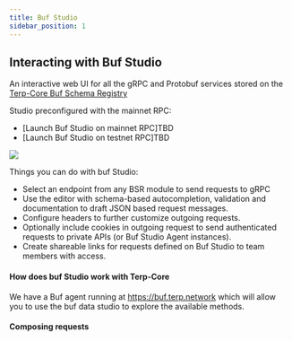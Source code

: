 ```yaml
---
title: Buf Studio
sidebar_position: 1
---
```


## Interacting with Buf Studio
An interactive web UI for all the gRPC and Protobuf services stored on the [Terp-Core Buf Schema Registry](https://buf.build/terpnetwork/terp-core)

Studio preconfigured with the mainnet RPC:
- [Launch Buf Studio on mainnet RPC]TBD
- [Launch Buf Studio on testnet RPC]TBD


![](../../assets/buf.png)

Things you can do with buf Studio: 
- Select an endpoint from any BSR module to send requests to  gRPC
- Use the editor with schema-based autocompletion, validation and documentation to draft JSON based request messages.
- Configure headers to further customize outgoing requests.
- Optionally include cookies in outgoing request to send authenticated requests to private APIs (or Buf Studio Agent instances).
- Create shareable links for requests defined on Buf Studio to team members with access.

#### How does buf Studio work with Terp-Core 

We have a Buf agent running at https://buf.terp.network which will allow you to use the buf data studio to explore the available methods. 


#### Composing requests

